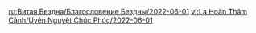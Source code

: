 {{Blessing of the Abyssal Moon
|name       = Closing
|phase      = Waxing
|image      = Spiral Abyss Blessing 42.png
|details    =
<li>After the active character uses an Elemental Skill, {{Color|bp|Normal Attack DMG is increased by 16%}} for 8s. Max 3 stacks. Stacks are counted independently.</li>
|time_start = 2022-06-01 04:00:00
|time_end   = 2022-06-16 03:59:59
}}
<noinclude>
<!-- interwikis -->
[[ru:Витая Бездна/Благословение Бездны/2022-06-01]]
[[vi:La Hoàn Thâm Cảnh/Uyên Nguyệt Chúc Phúc/2022-06-01]]
</noinclude>